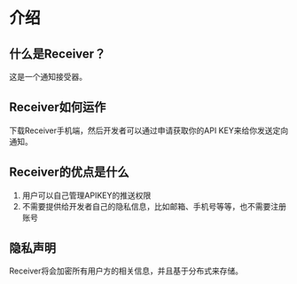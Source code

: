 # 介绍

## 什么是Receiver？

这是一个通知接受器。

## Receiver如何运作

下载Receiver手机端，然后开发者可以通过申请获取你的API KEY来给你发送定向通知。

## Receiver的优点是什么

1. 用户可以自己管理APIKEY的推送权限
2. 不需要提供给开发者自己的隐私信息，比如邮箱、手机号等等，也不需要注册账号

## 隐私声明

Receiver将会加密所有用户方的相关信息，并且基于分布式来存储。